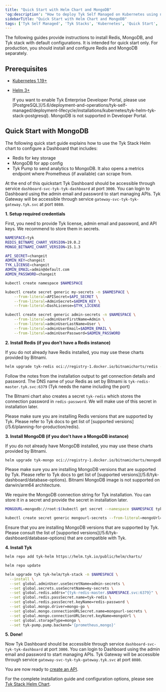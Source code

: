 ```yaml
---
title: "Quick Start with Helm Chart and MongoDB"
'og:description': "How to deploy Tyk Self Managed on Kubernetes using new Helm Chart"
sidebarTitle: "Quick Start with Helm Chart and MongoDB"
tags: ['Tyk Self Managed', 'Tyk Stacks', 'Kubernetes', 'Quick Start', 'MongoDB', 'Installation', 'Helm Chart']
---
```


The following guides provide instructions to install Redis, MongoDB, and Tyk stack with default configurations. It is intended for quick start only. For production, you should install and configure Redis and MongoDB separately.

## Prerequisites

* [Kubernetes 1.19+](https://kubernetes.io/docs/setup/)
* [Helm 3+](https://helm.sh/docs/intro/install/)



    <Note>
    If you want to enable Tyk Enterprise Developer Portal, please use [PostgreSQL](/5.6/deployment-and-operations/tyk-self-managed/deployment-lifecycle/installations/kubernetes/tyk-helm-tyk-stack-postgresql). MongoDB is not supported in Developer Portal.
    </Note>


## Quick Start with MongoDB

The following quick start guide explains how to use the Tyk Stack Helm chart to configure a Dashboard that includes:
- Redis for key storage
- MongoDB for app config
- Tyk Pump to send analytics to MongoDB. It also opens a metrics endpoint where Prometheus (if available) can scrape from.

At the end of this quickstart Tyk Dashboard should be accessible through service `dashboard-svc-tyk-tyk-dashboard` at port `3000`. You can login to Dashboard using the admin email and password to start managing APIs. Tyk Gateway will be accessible through service `gateway-svc-tyk-tyk-gateway.tyk.svc` at port `8080`.

**1. Setup required credentials**

First, you need to provide Tyk license, admin email and password, and API keys. We recommend to store them in secrets.
```bash
NAMESPACE=tyk
REDIS_BITNAMI_CHART_VERSION=19.0.2
MONGO_BITNAMI_CHART_VERSION=15.1.3

API_SECRET=changeit
ADMIN_KEY=changeit
TYK_LICENSE=changeit
ADMIN_EMAIL=admin@default.com
ADMIN_PASSWORD=changeit

kubectl create namespace $NAMESPACE

kubectl create secret generic my-secrets -n $NAMESPACE \
    --from-literal=APISecret=$API_SECRET \
    --from-literal=AdminSecret=$ADMIN_KEY \
    --from-literal=DashLicense=$TYK_LICENSE

kubectl create secret generic admin-secrets -n $NAMESPACE \
    --from-literal=adminUserFirstName=Admin \
    --from-literal=adminUserLastName=User \
    --from-literal=adminUserEmail=$ADMIN_EMAIL \
    --from-literal=adminUserPassword=$ADMIN_PASSWORD
```

**2. Install Redis (if you don't have a Redis instance)**

If you do not already have Redis installed, you may use these charts provided by Bitnami.

```bash
helm upgrade tyk-redis oci://registry-1.docker.io/bitnamicharts/redis -n $NAMESPACE --install --version $REDIS_BITNAMI_CHART_VERSION
```
Follow the notes from the installation output to get connection details and password. The DNS name of your Redis as set by Bitnami is 
`tyk-redis-master.tyk.svc:6379` (Tyk needs the name including the port) 

The Bitnami chart also creates a secret `tyk-redis` which stores the connection password in `redis-password`. We will make use of this secret in installation later.


<Note>
Please make sure you are installing Redis versions that are supported by Tyk. Please refer to Tyk docs to get list of [supported versions](/5.6/planning-for-production/redis).
</Note>


**3. Install MongoDB (if you don't have a MongoDB instance)**

If you do not already have MongoDB installed, you may use these charts provided by Bitnami.

```bash
helm upgrade tyk-mongo oci://registry-1.docker.io/bitnamicharts/mongodb -n $NAMESPACE --install --version $MONGO_BITNAMI_CHART_VERSION
```


<Note>
Please make sure you are installing MongoDB versions that are supported by Tyk. Please refer to Tyk docs to get list of [supported versions](/5.6/tyk-dashboard/database-options).
</Note>



<Note>
Bitnami MongoDB image is not supported on darwin/arm64 architecture.
</Note>


We require the MongoDB connection string for Tyk installation. You can store it in a secret and provide the secret in installation later.

```bash
MONGOURL=mongodb://root:$(kubectl get secret --namespace $NAMESPACE tyk-mongo-mongodb -o jsonpath="{.data.mongodb-root-password}" | base64 -d)@tyk-mongo-mongodb.$NAMESPACE.svc:27017/tyk_analytics?authSource=admin

kubectl create secret generic mongourl-secrets --from-literal=mongoUrl=$MONGOURL -n $NAMESPACE
```



<Note>
Ensure that you are installing MongoDB versions that are supported by Tyk. Please consult the list of [supported versions](/5.6/tyk-dashboard/database-options) that are compatible with Tyk.
</Note>


**4. Install Tyk**
```bash
helm repo add tyk-helm https://helm.tyk.io/public/helm/charts/

helm repo update

helm upgrade tyk tyk-helm/tyk-stack -n $NAMESPACE \
  --install \
  --set global.adminUser.useSecretName=admin-secrets \
  --set global.secrets.useSecretName=my-secrets \
  --set global.redis.addrs="{tyk-redis-master.$NAMESPACE.svc:6379}" \
  --set global.redis.passSecret.name=tyk-redis \
  --set global.redis.passSecret.keyName=redis-password \
  --set global.mongo.driver=mongo-go \
  --set global.mongo.connectionURLSecret.name=mongourl-secrets \
  --set global.mongo.connectionURLSecret.keyName=mongoUrl \
  --set global.storageType=mongo \
  --set tyk-pump.pump.backend='{prometheus,mongo}' 
```

**5. Done!**

Now Tyk Dashboard should be accessible through service `dashboard-svc-tyk-tyk-dashboard` at port `3000`. You can login to Dashboard using the admin email and password to start managing APIs. Tyk Gateway will be accessible through service `gateway-svc-tyk-tyk-gateway.tyk.svc` at port `8080`.

You are now ready to [create an API](/5.6/getting-started/create-api).

For the complete installation guide and configuration options, please see [Tyk Stack Helm Chart](/5.6/product-stack/tyk-charts/tyk-stack-chart).